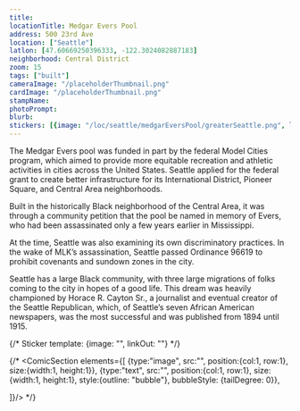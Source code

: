 ```yaml
---
title:
locationTitle: Medgar Evers Pool
address: 500 23rd Ave
location: ["Seattle"] 
latlon: [47.60669250396333, -122.3024082887183]
neighborhood: Central District
zoom: 15
tags: ["built"]
cameraImage: "/placeholderThumbnail.png"
cardImage: "/placeholderThumbnail.png"
stampName:
photoPrompt:
blurb:
stickers: [{image: "/loc/seattle/medgarEversPool/greaterSeattle.png", linkOut: "https://www.loc.gov/resource/sn84025811/1903-12-25/ed-1/?sp=1"}]
---
```


The Medgar Evers pool was funded in part by the federal Model Cities program, which aimed to provide more equitable recreation and athletic activities in cities across the United States. Seattle applied for the federal grant to create better infrastructure for its International District, Pioneer Square, and Central Area neighborhoods.

Built in the historically Black neighborhood of the Central Area, it was through a community petition that the pool be named in memory of Evers, who had been assassinated only a few years earlier in Mississippi.

At the time, Seattle was also examining its own discriminatory practices. In the wake of MLK’s assassination, Seattle passed Ordinance 96619 to prohibit covenants and sundown zones in the city. 

Seattle has a large Black community, with three large migrations of folks coming to the city in hopes of a good life. This dream was heavily championed by Horace R. Cayton Sr., a journalist and eventual creator of the Seattle Republican, which, of Seattle’s seven African American newspapers, was the most successful and was published from 1894 until 1915.

<LOCItem image="/loc/seattle/medgarEversPool/seattleRepNews.png" linkOut="https://www.loc.gov/resource/sn84025811/1903-04-17/ed-1/?sp=6&st=image&r=-0.107,-0.101,1.131,0.801,0"/>

{/* 
Sticker template: 
{image: "", linkOut: ""}
*/}

{/* <ComicSection elements={[
    {type:"image", src:"", position:{col:1, row:1}, size:{width:1, height:1}},
    {type:"text", src:"", position:{col:1, row:1}, size:{width:1, height:1}, style:{outline: "bubble"}, bubbleStyle: {tailDegree: 0}},

]}/>  */}
